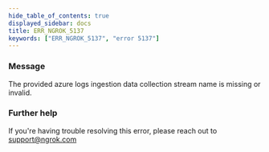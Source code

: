 ```yaml
---
hide_table_of_contents: true
displayed_sidebar: docs
title: ERR_NGROK_5137
keywords: ["ERR_NGROK_5137", "error 5137"]
---
```


### Message

The provided azure logs ingestion data collection stream name is missing or invalid.

### Further help

If you're having trouble resolving this error, please reach out to [support@ngrok.com](mailto:support@ngrok.com?subject=Help%20with%20ERR_NGROK_5137)
